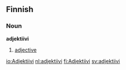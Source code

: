 ==Finnish==
===Noun===
'''adjektiivi'''
#[[adjective]]

[[io:Adjektiivi]]
[[nl:adjektiivi]]
[[fi:Adjektiivi]]
[[sv:adjektiivi]]